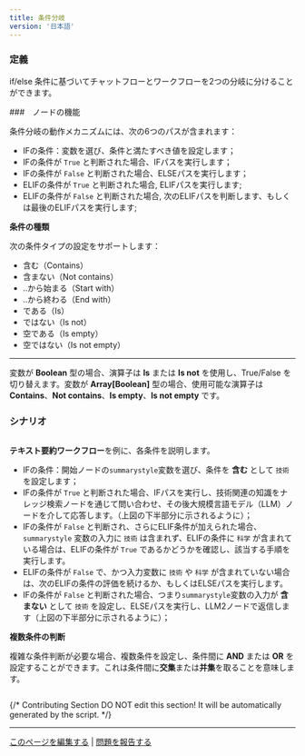 ```yaml
---
title: 条件分岐
version: '日本語'
---
```


### 定義

if/else 条件に基づいてチャットフローとワークフローを2つの分岐に分けることができます。

###　ノードの機能

条件分岐の動作メカニズムには、次の6つのパスが含まれます：

* IFの条件：変数を選び、条件と満たすべき値を設定します；
* IFの条件が `True` と判断された場合、IFパスを実行します；
* IFの条件が `False` と判断された場合、ELSEパスを実行します；
* ELIFの条件が `True` と判断された場合, ELIFパスを実行します;
* ELIFの条件が `False` と判断された場合, 次のELIFパスを判断します、もしくは最後のELIFパスを実行します;

**条件の種類**

次の条件タイプの設定をサポートします：

* 含む（Contains）
* 含まない（Not contains）
* ..から始まる（Start with）
* ..から終わる（End with）
* である（Is）
* ではない（Is not）
* 空である（Is empty）
* 空ではない（Is not empty）

***

変数が **Boolean** 型の場合、演算子は **Is** または **Is not** を使用し、True/False を切り替えます。変数が **Array[Boolean]** 型の場合、使用可能な演算子は **Contains**、**Not contains**、**Is empty**、**Is not empty** です。

### シナリオ

<Frame>
  <img src="https://assets-docs.dify.ai/dify-enterprise-mintlify/jp/guides/workflow/node/0ac5b007b9fb6c1c22e2c9ea7c00dac5.png" alt="" />
</Frame>

**テキスト要約ワークフロー**を例に、各条件を説明します。

* IFの条件：開始ノードの`summarystyle`変数を選び、条件を **含む** として `技術` を設定します；
* IFの条件が `True` と判断された場合、IFパスを実行し、技術関連の知識をナレッジ検索ノードを通じて問い合わせ、その後大規模言語モデル（LLM）ノードを介して応答します。（上図の下半部分に示されるように）；
* IFの条件が `False` と判断され、さらにELIF条件が加えられた場合、`summarystyle` 変数の入力に `技術` は含まれず、ELIFの条件に `科学` が含まれている場合は、ELIFの条件が `True` であるかどうかを確認し、該当する手順を実行します。
* ELIFの条件が `False` で、かつ入力変数に `技術` や `科学` が含まれていない場合は、次のELIFの条件の評価を続けるか、もしくはELSEパスを実行します。
* IFの条件が `False` と判断された場合、つまり`summarystyle`変数の入力が **含まない** として `技術` を設定し、ELSEパスを実行し、LLM2ノードで返信します（上図の下半部分に示されるように）；

**複数条件の判断**

複雑な条件判断が必要な場合、複数条件を設定し、条件間に **AND** または **OR** を設定することができます。これは条件間に**交集**または**并集**を取ることを意味します。

<Frame caption="複数条件の判断" width="369">
  <img src="https://assets-docs.dify.ai/dify-enterprise-mintlify/jp/guides/workflow/node/098cf0cb913048464ed270cee12acde7.png" alt="" />
</Frame>

{/*
Contributing Section
DO NOT edit this section!
It will be automatically generated by the script.
*/}

---

[このページを編集する](https://github.com/langgenius/dify-docs/edit/main/ja-jp/guides/workflow/node/ifelse.mdx) | [問題を報告する](https://github.com/langgenius/dify-docs/issues/new?template=docs.yml)

